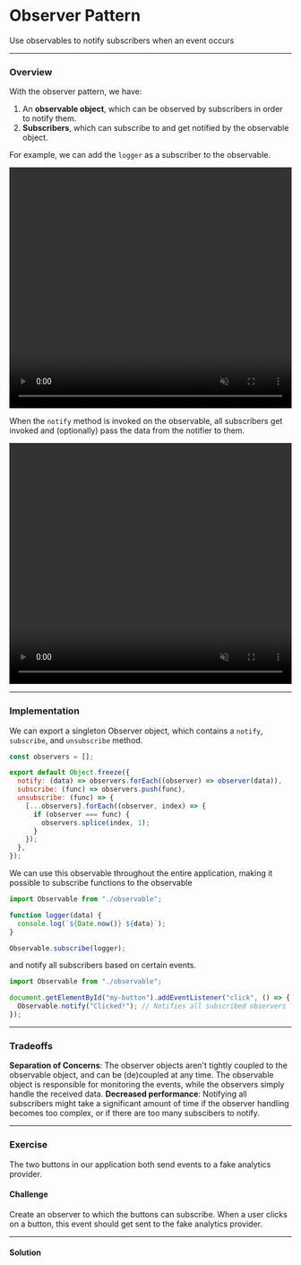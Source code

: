 
# Observer Pattern

Use observables to notify subscribers when an event occurs

---

### Overview

With the observer pattern, we have:

1. An **observable object**, which can be observed by subscribers in order to notify them.
2. **Subscribers**, which can subscribe to and get notified by the observable object.

For example, we can add the `logger` as a subscriber to the observable.

<video
  width="100%"
  height="430"
  autoPlay
  muted
  loop
  src="https://res.cloudinary.com/dq8xfyhu4/video/upload/v1661499081/FM%20Workshop/design-patterns/observable-pattern/observable2_nsxqmi.mov"
  frameborder="0"
  allow="accelerometer; autoplay; clipboard-write; encrypted-media; gyroscope; picture-in-picture"
  allowFullScreen
  controls
/>

When the `notify` method is invoked on the observable, all subscribers get invoked and (optionally) pass the data from the notifier to them.

<video
  width="100%"
  height="430"
  autoPlay
  muted
  loop
  src="https://res.cloudinary.com/dq8xfyhu4/video/upload/v1661499025/FM%20Workshop/design-patterns/observable-pattern/observable_dtcqep.mov"
  frameborder="0"
  allow="accelerometer; autoplay; clipboard-write; encrypted-media; gyroscope; picture-in-picture"
  allowFullScreen
  controls
/>

---

### Implementation

We can export a singleton Observer object, which contains a `notify`, `subscribe`, and `unsubscribe` method.

```js
const observers = [];

export default Object.freeze({
  notify: (data) => observers.forEach((observer) => observer(data)),
  subscribe: (func) => observers.push(func),
  unsubscribe: (func) => {
    [...observers].forEach((observer, index) => {
      if (observer === func) {
        observers.splice(index, 1);
      }
    });
  },
});
```

We can use this observable throughout the entire application, making it possible to subscribe functions to the observable

```js
import Observable from "./observable";

function logger(data) {
  console.log(`${Date.now()} ${data}`);
}

Observable.subscribe(logger);
```

and notify all subscribers based on certain events.

```js
import Observable from "./observable";

document.getElementById("my-button").addEventListener("click", () => {
  Observable.notify("Clicked!"); // Notifies all subscribed observers
});
```

<StackBlitz name="node-4u1xzk" view="editor" />

---

### Tradeoffs

<Callout type="green">
  <b>Separation of Concerns</b>: The observer objects aren't tightly coupled to
  the observable object, and can be (de)coupled at any time. The observable
  object is responsible for monitoring the events, while the observers simply
  handle the received data.
</Callout>

<Callout type="warning" emoji="⚠️">
  <b>Decreased performance</b>: Notifying all subscribers might take a
  significant amount of time if the observer handling becomes too complex, or if
  there are too many subscibers to notify.
</Callout>

---

### Exercise

The two buttons in our application both send events to a fake analytics provider.

#### Challenge

Create an observer to which the buttons can subscribe. When a user clicks on a button, this event should get sent to the fake analytics provider.

<StackBlitz name="js-yxy8bn" showDevtools />

---

#### Solution

<StackBlitz name="js-mg21bk" showDevtools />
